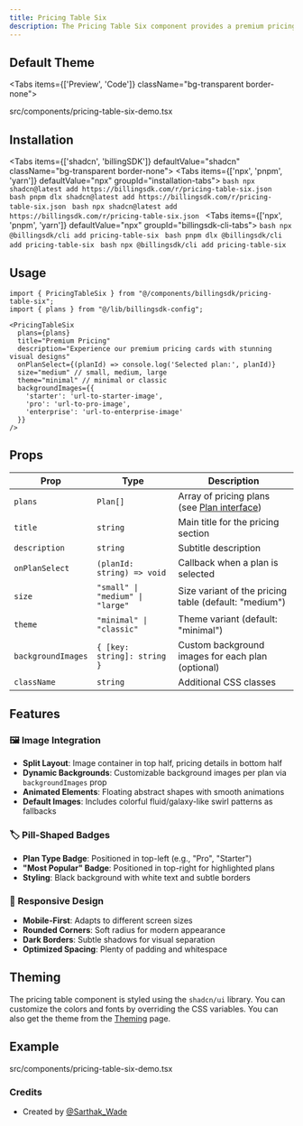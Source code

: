 ```yaml
---
title: Pricing Table Six
description: The Pricing Table Six component provides a premium pricing table design with image backgrounds and pill-shaped badges. Features split-card layout with dynamic background images in the top half and pricing details in the bottom half.
---
```


## Default Theme

<Tabs items={['Preview', 'Code']} className="bg-transparent border-none">
  <Tab value="Preview" className="border-none bg-transparent p-0 mt-3">
    <PreviewComponents registryName="pricing-table-six">
      <PricingTableSixDemo />
    </PreviewComponents>
  </Tab>

  <Tab value="Code" className="mt-3">
    <include cwd lang="tsx" meta='title="src/components/pricing-table-six-demo.tsx"'>src/components/pricing-table-six-demo.tsx</include>
  </Tab>
</Tabs>

## Installation

<Tabs items={['shadcn', 'billingSDK']} defaultValue="shadcn" className="bg-transparent border-none">
  <Tab value="shadcn" className="border-none bg-transparent p-0 mt-3">
    <Tabs items={['npx', 'pnpm', 'yarn']} defaultValue="npx" groupId="installation-tabs">
      <Tab value="npx">
        ```bash
        npx shadcn@latest add https://billingsdk.com/r/pricing-table-six.json
        ```
      </Tab>
      <Tab value="pnpm">
        ```bash
        pnpm dlx shadcn@latest add https://billingsdk.com/r/pricing-table-six.json
        ```
      </Tab>
      <Tab value="yarn">
        ```bash
        npx shadcn@latest add https://billingsdk.com/r/pricing-table-six.json
        ```
      </Tab>
    </Tabs>
  </Tab>
  <Tab value="billingSDK" className="border-none bg-transparent p-0 mt-3">
    <Tabs items={['npx', 'pnpm', 'yarn']} defaultValue="npx" groupId="billingsdk-cli-tabs">
      <Tab value="npx">
        ```bash
        npx @billingsdk/cli add pricing-table-six
        ```
      </Tab>
      <Tab value="pnpm">
        ```bash
        pnpm dlx @billingsdk/cli add pricing-table-six
        ```
      </Tab>
      <Tab value="yarn">
        ```bash
        npx @billingsdk/cli add pricing-table-six
        ```
      </Tab>
    </Tabs>
  </Tab>
</Tabs>

## Usage

```tsx
import { PricingTableSix } from "@/components/billingsdk/pricing-table-six";
import { plans } from "@/lib/billingsdk-config";

<PricingTableSix 
  plans={plans}
  title="Premium Pricing"
  description="Experience our premium pricing cards with stunning visual designs"
  onPlanSelect={(planId) => console.log('Selected plan:', planId)}
  size="medium" // small, medium, large
  theme="minimal" // minimal or classic
  backgroundImages={{
    'starter': 'url-to-starter-image',
    'pro': 'url-to-pro-image', 
    'enterprise': 'url-to-enterprise-image'
  }}
/>
```

## Props

| Prop | Type | Description |
|------|------|-------------|
| `plans` | `Plan[]` | Array of pricing plans (see [Plan interface](/docs/interfaces#plan-interface)) |
| `title` | `string` | Main title for the pricing section |
| `description` | `string` | Subtitle description |
| `onPlanSelect` | `(planId: string) => void` | Callback when a plan is selected |
| `size` | `"small" \| "medium" \| "large"` | Size variant of the pricing table (default: "medium") |
| `theme` | `"minimal" \| "classic"` | Theme variant (default: "minimal") |
| `backgroundImages` | `{ [key: string]: string }` | Custom background images for each plan (optional) |
| `className` | `string` | Additional CSS classes |

## Features

### 🖼️ Image Integration
- **Split Layout**: Image container in top half, pricing details in bottom half
- **Dynamic Backgrounds**: Customizable background images per plan via `backgroundImages` prop
- **Animated Elements**: Floating abstract shapes with smooth animations
- **Default Images**: Includes colorful fluid/galaxy-like swirl patterns as fallbacks

### 🏷️ Pill-Shaped Badges
- **Plan Type Badge**: Positioned in top-left (e.g., "Pro", "Starter")
- **"Most Popular" Badge**: Positioned in top-right for highlighted plans
- **Styling**: Black background with white text and subtle borders

### 📱 Responsive Design
- **Mobile-First**: Adapts to different screen sizes
- **Rounded Corners**: Soft radius for modern appearance
- **Dark Borders**: Subtle shadows for visual separation
- **Optimized Spacing**: Plenty of padding and whitespace

## Theming

The pricing table component is styled using the `shadcn/ui` library. You can customize the colors and fonts by overriding the CSS variables. You can also get the theme from the [Theming](/docs/theming) page.

## Example
<include cwd lang="tsx" meta='title="src/components/pricing-table-six-demo.tsx"'>src/components/pricing-table-six-demo.tsx</include>

### Credits
- Created by [@Sarthak_Wade](https://x.com/Sarthak_Wade)